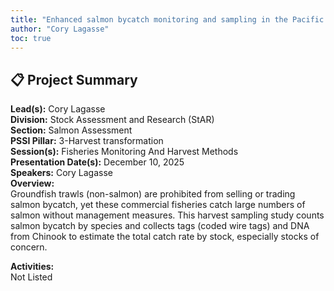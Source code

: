 ```yaml
---
title: "Enhanced salmon bycatch monitoring and sampling in the Pacific region groundfish trawl fishery"
author: "Cory Lagasse"
toc: true
---
```


## 📋 Project Summary

**Lead(s):** Cory Lagasse  
**Division:** Stock Assessment and Research (StAR)  
**Section:** Salmon Assessment  
**PSSI Pillar:** 3-Harvest transformation  
**Session(s):** Fisheries Monitoring And Harvest Methods  
**Presentation Date(s):** December 10, 2025  
**Speakers:** Cory Lagasse  
**Overview:**  
Groundfish trawls (non-salmon) are prohibited from selling or trading salmon bycatch, yet these commercial fisheries catch large numbers of salmon without management measures. This harvest sampling study counts salmon bycatch by species and collects tags (coded wire tags) and DNA from Chinook to estimate the total catch rate by stock, especially stocks of concern.   

**Activities:**  
Not Listed

